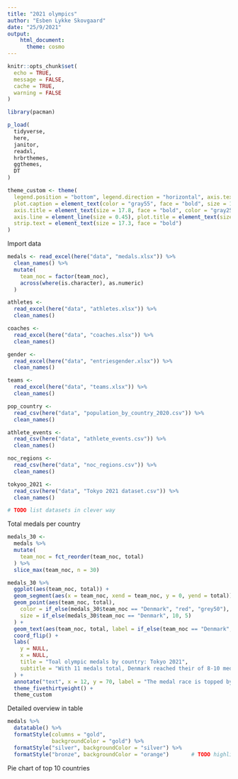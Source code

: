 ```yaml
---
title: "2021 olympics"
author: "Esben Lykke Skovgaard"
date: "25/9/2021"
output:
    html_document:
      theme: cosmo
---
```


```r
knitr::opts_chunk$set(
  echo = TRUE,
  message = FALSE,
  cache = TRUE,
  warning = FALSE
)

library(pacman)

p_load(
  tidyverse,
  here,
  janitor,
  readxl,
  hrbrthemes,
  ggthemes,
  DT
)

theme_custom <- theme(
  legend.position = "bottom", legend.direction = "horizontal", axis.text = element_text(size = 17.8),
  plot.caption = element_text(color = "gray55", face = "bold", size = 12), legend.text = element_text(size = 17.3),
  axis.title = element_text(size = 17.8, face = "bold", color = "gray25"), legend.title = element_text(size = 17.3),
  axis.line = element_line(size = 0.45), plot.title = element_text(size = 22.1), plot.subtitle = element_text(size = 17.8),
  strip.text = element_text(size = 17.3, face = "bold")
)
```


Import data
```r
medals <- read_excel(here("data", "medals.xlsx")) %>%
  clean_names() %>%
  mutate(
    team_noc = factor(team_noc),
    across(where(is.character), as.numeric)
  )

athletes <-
  read_excel(here("data", "athletes.xlsx")) %>%
  clean_names()

coaches <-
  read_excel(here("data", "coaches.xlsx")) %>%
  clean_names()

gender <-
  read_excel(here("data", "entriesgender.xlsx")) %>%
  clean_names()

teams <-
  read_excel(here("data", "teams.xlsx")) %>%
  clean_names()

pop_country <-
  read_csv(here("data", "population_by_country_2020.csv")) %>%
  clean_names()

athlete_events <-
  read_csv(here("data", "athlete_events.csv")) %>%
  clean_names()

noc_regions <-
  read_csv(here("data", "noc_regions.csv")) %>%
  clean_names()

tokyoo_2021 <-
  read_csv(here("data", "Tokyo 2021 dataset.csv")) %>%
  clean_names()

# TODO list datasets in clever way
```

Total medals per country
```r
medals_30 <-
  medals %>%
  mutate(
    team_noc = fct_reorder(team_noc, total)
  ) %>%
  slice_max(team_noc, n = 30)

medals_30 %>%
  ggplot(aes(team_noc, total)) +
  geom_segment(aes(x = team_noc, xend = team_noc, y = 0, yend = total)) +
  geom_point(aes(team_noc, total),
    color = if_else(medals_30$team_noc == "Denmark", "red", "grey50"),
    size = if_else(medals_30$team_noc == "Denmark", 10, 5)
  ) +
  geom_text(aes(team_noc, total, label = if_else(team_noc == "Denmark", total, NULL)), color = "white") +
  coord_flip() +
  labs(
    y = NULL,
    x = NULL,
    title = "Toal olympic medals by country: Tokyo 2021",
    subtitle = "With 11 medals total, Denmark reached their of 8-10 medals"
  ) +
  annotate("text", x = 12, y = 70, label = "The medal race is topped by the usual suspects, USA and China") +
  theme_fivethirtyeight() +
  theme_custom
```

Detailed overview in table
```r
medals %>% 
  datatable() %>% 
  formatStyle(columns = "gold", 
              backgroundColor = "gold") %>% 
  formatStyle("silver", backgroundColor = "silver") %>% 
  formatStyle("bronze", backgroundColor = "orange")       # TODO highlight Denmark in table
```

Pie chart of top 10 countries
```r


```

